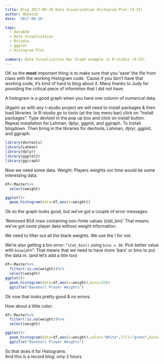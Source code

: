 ```yaml
---
title: Blog 2017-09-26 Data Visualization Histogram Plot (9-25)
author: Hbeezub
date: '2017-09-26'

tags:
  - Data650
  - Data Visualization
  - Rstudio
  - ggplot
  - Histogram Plot
  
summary: Data Visualization Bar Graph example in R-studio (9-25)
---
```


OK so the <strong>most</strong> important thing is to make sure that you 'save' the file from class with the working Histogram code.  'Cause if you don't have that working code, it's kind of hard to blog about it.  Many thanks to Judy for providing the critical piece of informtion that I did not have.

A histogram is a good graph when you have one column of numerical data.

(Again) as with any r-studio project we will need to install packages & then load libraries.
In R-studio go to tools (at the top menu bar) click on "install packages".  Type devtool in the pop up box and click on install button.
Repeat installation for Lahman, dplyr, ggplot, and ggiraph.  To install blogdown.
Then bring in the libraries for devtools, Lahman, dplyr, ggplot, and ggiraph.

```r
library(devtools)
library(Lahman)
library(dplyr)
library(ggplot2)
library(ggiraph)
```

Now we need some data.  Weight: Players weights ovr time would be some interesting data.

```r
df<-Master%>%
  select(weight)

ggplot()+
  geom_histogram(data=df,aes(x=weight))
```


Ok so the graph looks good, but we've got a couple of error messages.  

'Removed 854 rows containing non-finite values (stat_bin)'   That means we've got some player data without weight information.

We need to filter out all the blank weights. We use the ! for not: 

We're also getting a bin error: "`stat_bin()` using `bins = 30`. Pick better value with `binwidth`".
That means that we need to have more 'bars' or bins to put the data in.  (and let's add a title too)

```r
df<-Master%>%
  filter(!is.na(weight))%>%
  select(weight)
ggplot()+
  geom_histogram(data=df,aes(x=weight),bins=25)+
  ggtitle("Baseball Player Weights") 

```
Ok now that looks pretty good & no errors.

How about a little color:

```r
df<-Master%>%
  filter(!is.na(weight))%>%
  select(weight)

ggplot()+
  geom_histogram(data=df,aes(x=weight),color="White",fill="green",bins=25)+
  ggtitle("Baseball Player Weights")
```


So that does it for Histograms.  
And this is a record blog: only 2 hours.